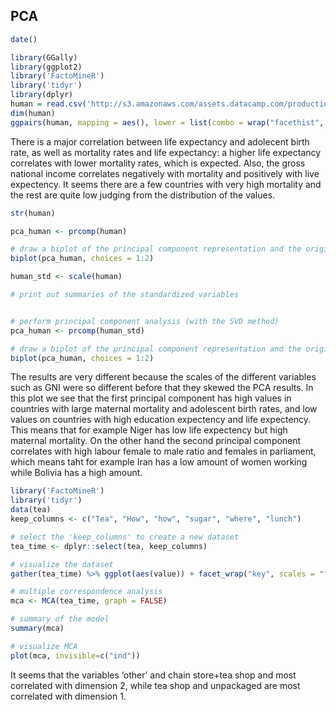 
## PCA
```r
date()
```

```r
library(GGally)
library(ggplot2)
library('FactoMineR')
library('tidyr')
library(dplyr)
human = read.csv('http://s3.amazonaws.com/assets.datacamp.com/production/course_2218/datasets/human2.txt', sep=',')
dim(human)
ggpairs(human, mapping = aes(), lower = list(combo = wrap("facethist", bins = 20)))

```

There is a major correlation between life expectancy and adolecent birth rate, as well as mortality rates and life expectancy: a higher life expectancy correlates with lower mortality rates, which is expected. Also, the gross national income correlates negatively with mortality and positively with live expectency. It seems there are a few countries with very high mortality and the rest are quite low judging from the distribution of the values.



```r
str(human)

```
```r
pca_human <- prcomp(human)

# draw a biplot of the principal component representation and the original variables
biplot(pca_human, choices = 1:2)
```



```r
human_std <- scale(human)

# print out summaries of the standardized variables


# perform principal component analysis (with the SVD method)
pca_human <- prcomp(human_std)

# draw a biplot of the principal component representation and the original variables
biplot(pca_human, choices = 1:2)
```
The results are very different because the scales of the different variables such as GNI were so different before that they skewed the PCA results. In this plot we see that the first principal component has high values in countries with large maternal mortality and adolescent birth rates, and low values on countries with high education expectency and life expectency. This means that for example Niger has low life expectency but high maternal mortality. On the other hand the second principal component correlates with high labour female to male ratio and females in parliament, which means taht for example Iran has a low amount of women working while Bolivia has a high amount.



```r
library('FactoMineR')
library('tidyr')
data(tea)
keep_columns <- c("Tea", "How", "how", "sugar", "where", "lunch")

# select the 'keep_columns' to create a new dataset
tea_time <- dplyr::select(tea, keep_columns)

# visualize the dataset
gather(tea_time) %>% ggplot(aes(value)) + facet_wrap("key", scales = "free") + geom_bar() + theme(axis.text.x = element_text(angle = 45, hjust = 1, size = 8))


```

```R
# multiple correspondence analysis
mca <- MCA(tea_time, graph = FALSE)

# summary of the model
summary(mca)

# visualize MCA
plot(mca, invisible=c("ind"))

```
It seems that the variables 'other' and chain store+tea shop and most correlated with dimension 2, while tea shop and unpackaged are most correlated with dimension 1. 








